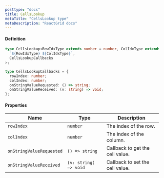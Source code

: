 ```yaml
---
posttype: "docs"
title: CellsLookup
metaTitle: "CellsLookup type"
metaDescription: "ReactGrid docs"
---
```


#### Definition

```ts
type CellsLookup<RowIdxType extends number = number, ColIdxType extends number = number> = Map<
  `${RowIdxType} ${ColIdxType}`,
  CellsLookupCallbacks
>;

type CellsLookupCallbacks = {
  rowIndex: number;
  colIndex: number;
  onStringValueRequested: () => string;
  onStringValueReceived: (v: string) => void;
};
```

#### Properties

| Name                   | Type                       | Description                            |
|------------------------|----------------------------|----------------------------------------|
| `rowIndex`             | `number`                   | The index of the row.                  |
| `colIndex`             | `number`                   | The index of the column.               |
| `onStringValueRequested`| `() => string`             | Callback to get the cell value.        |
| `onStringValueReceived`| `(v: string) => void`      | Callback to set the cell value.        |
